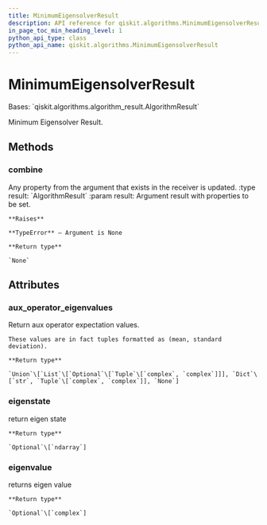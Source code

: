 ```yaml
---
title: MinimumEigensolverResult
description: API reference for qiskit.algorithms.MinimumEigensolverResult
in_page_toc_min_heading_level: 1
python_api_type: class
python_api_name: qiskit.algorithms.MinimumEigensolverResult
---
```


# MinimumEigensolverResult

<Class id="qiskit.algorithms.MinimumEigensolverResult" isDedicatedPage={true} github="https://github.com/qiskit/qiskit/tree/stable/0.20/qiskit/algorithms/minimum_eigen_solvers/minimum_eigen_solver.py" signature="MinimumEigensolverResult">
  Bases: `qiskit.algorithms.algorithm_result.AlgorithmResult`

  Minimum Eigensolver Result.

  ## Methods

  ### combine

  <Function id="qiskit.algorithms.MinimumEigensolverResult.combine" name="combine" signature="MinimumEigensolverResult.combine(result)">
    Any property from the argument that exists in the receiver is updated. :type result: `AlgorithmResult` :param result: Argument result with properties to be set.

    **Raises**

    **TypeError** – Argument is None

    **Return type**

    `None`
  </Function>

  ## Attributes

  ### aux\_operator\_eigenvalues

  <Attribute id="qiskit.algorithms.MinimumEigensolverResult.aux_operator_eigenvalues" name="aux_operator_eigenvalues">
    Return aux operator expectation values.

    These values are in fact tuples formatted as (mean, standard deviation).

    **Return type**

    `Union`\[`List`\[`Optional`\[`Tuple`\[`complex`, `complex`]]], `Dict`\[`str`, `Tuple`\[`complex`, `complex`]], `None`]
  </Attribute>

  ### eigenstate

  <Attribute id="qiskit.algorithms.MinimumEigensolverResult.eigenstate" name="eigenstate">
    return eigen state

    **Return type**

    `Optional`\[`ndarray`]
  </Attribute>

  ### eigenvalue

  <Attribute id="qiskit.algorithms.MinimumEigensolverResult.eigenvalue" name="eigenvalue">
    returns eigen value

    **Return type**

    `Optional`\[`complex`]
  </Attribute>
</Class>

